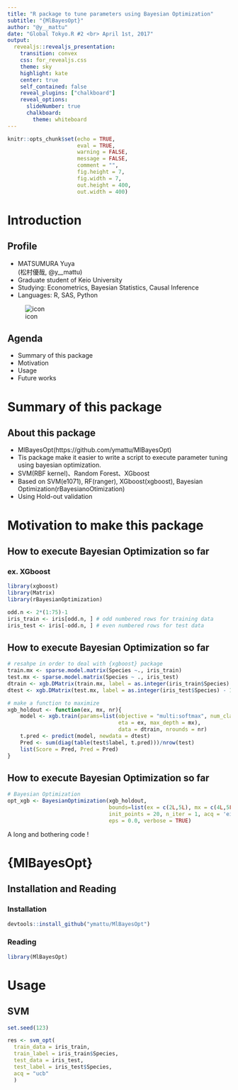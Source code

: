 ```yaml
---
title: "R package to tune parameters using Bayesian Optimization"
subtitle: "{MlBayesOpt}"
author: "@y__mattu"
date: "Global Tokyo.R #2 <br> April 1st, 2017"
output:
  revealjs::revealjs_presentation:
    transition: convex
    css: for_revealjs.css
    theme: sky
    highlight: kate
    center: true
    self_contained: false
    reveal_plugins: ["chalkboard"]
    reveal_options:
      slideNumber: true
      chalkboard:
        theme: whiteboard
---
```


```r
knitr::opts_chunk$set(echo = TRUE,
                      eval = TRUE,
                      warning = FALSE,
                      message = FALSE,
                      comment = "",
                      fig.height = 7,
                      fig.width = 7,
                      out.height = 400,
                      out.width = 400)
```

# Introduction

## Profile

<div class="column1">
- MATSUMURA Yuya <br> (松村優哉, @y__mattu)
- Graduate student of Keio University
- Studying: Econometrics, Bayesian Statistics, Causal Inference
- Languages: R, SAS, Python
</div>

<div class="column2">
![icon](./slide_img/twitter_icon.jpg)

## Agenda
- Summary of this package
- Motivation
- Usage
- Future works

# Summary of this package
## About this package
- MlBayesOpt(https://github.com/ymattu/MlBayesOpt)
- Tis package make it easier to write a script to execute parameter tuning using  bayesian optimization.
- SVM(RBF kernel)、Random Forest、XGboost
- Based on SVM(e1071), RF(ranger), XGboost(xgboost), Bayesian Optimization(rBayesianoOtimization)
- Using Hold-out validation

# Motivation to make this package
## How to execute Bayesian Optimization so far
### ex. XGboost
```r
library(xgboost)
library(Matrix)
library(rBayesianOptimization)

odd.n <- 2*(1:75)-1
iris_train <- iris[odd.n, ] # odd numbered rows for training data
iris_test <- iris[-odd.n, ] # even numbered rows for test data
```

## How to execute Bayesian Optimization so far
```r
# resahpe in order to deal with {xgboost} package
train.mx <- sparse.model.matrix(Species ~., iris_train)
test.mx <- sparse.model.matrix(Species ~ ., iris_test)
dtrain <- xgb.DMatrix(train.mx, label = as.integer(iris_train$Species) - 1)
dtest <- xgb.DMatrix(test.mx, label = as.integer(iris_test$Species) - 1)

# make a function to maximize
xgb_holdout <- function(ex, mx, nr){
    model <- xgb.train(params=list(objective = "multi:softmax", num_class = 10, eval_metric = "mlogloss",
                                   eta = ex, max_depth = mx),
                                   data = dtrain, nrounds = nr)
    t.pred <- predict(model, newdata = dtest)
    Pred <- sum(diag(table(test$label, t.pred)))/nrow(test)
    list(Score = Pred, Pred = Pred)
}
```

## How to execute Bayesian Optimization so far
```r
# Bayesian Optimization
opt_xgb <- BayesianOptimization(xgb_holdout,
                                bounds=list(ex = c(2L,5L), mx = c(4L,5L), nr = c(70L,160L)),
                                init_points = 20, n_iter = 1, acq = 'ei', kappa = 2.576,
                                eps = 0.0, verbose = TRUE)

```
A long and bothering code !

# {MlBayesOpt}

## Installation and Reading
### Installation
```r
devtools::install_github("ymattu/MlBayesOpt")
```

### Reading
```r
library(MlBayesOpt)
```

# Usage
## SVM
```r
set.seed(123)

res <- svm_opt(
  train_data = iris_train,
  train_label = iris_train$Species,
  test_data = iris_test,
  test_label = iris_test$Species,
  acq = "ucb"
  )
```
